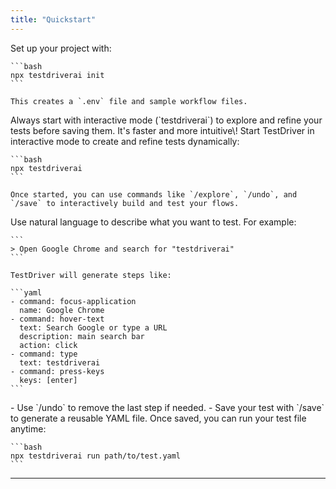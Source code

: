 ```yaml
---
title: "Quickstart"
---
```


<Steps>
  <Step title="Initialize Your Project" stepNumber={1}>
    Set up your project with:

    ```bash
    npx testdriverai init
    ```

    This creates a `.env` file and sample workflow files.
  </Step>
  <Step title="Run TestDriver in Interactive Mode" stepNumber={2}>
    <Tip>
      Always start with interactive mode (`testdriverai`) to explore and refine your tests before saving them. It's faster and more intuitive\!
    </Tip>
    Start TestDriver in interactive mode to create and refine tests dynamically:

    ```bash
    npx testdriverai
    ```

    Once started, you can use commands like `/explore`, `/undo`, and `/save` to interactively build and test your flows.
  </Step>
  <Step title="Define Your Test Steps" stepNumber={3}>
    Use natural language to describe what you want to test. For example:

    ```
    > Open Google Chrome and search for "testdriverai"
    ```

    TestDriver will generate steps like:

    ```yaml
    - command: focus-application
      name: Google Chrome
    - command: hover-text
      text: Search Google or type a URL
      description: main search bar
      action: click
    - command: type
      text: testdriverai
    - command: press-keys
      keys: [enter]
    ```
  </Step>
  <Step title="Refine and Save Your Test" stepNumber={4}>
    - Use `/undo` to remove the last step if needed.
    - Save your test with `/save` to generate a reusable YAML file.
  </Step>
  <Step title="Run Saved Tests" stepNumber={5}>
    Once saved, you can run your test file anytime:

    ```bash
    npx testdriverai run path/to/test.yaml
    ```
  </Step>
</Steps>

---
